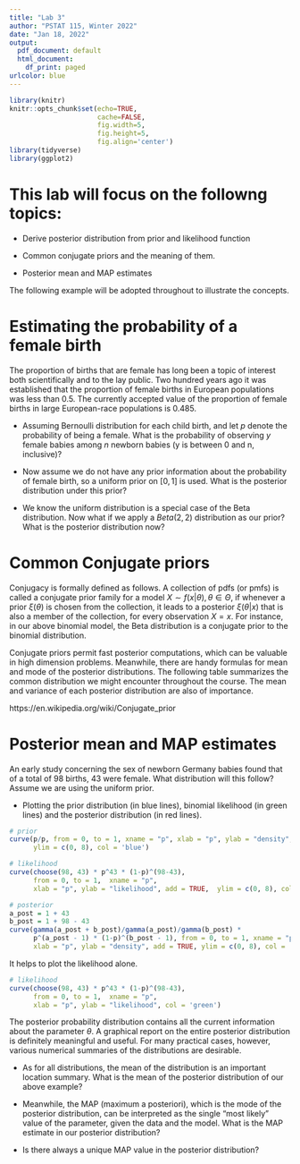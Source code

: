 ```yaml
---
title: "Lab 3"
author: "PSTAT 115, Winter 2022"
date: "Jan 18, 2022"
output:
  pdf_document: default
  html_document:
    df_print: paged
urlcolor: blue
---
```

  
```r
library(knitr)
knitr::opts_chunk$set(echo=TRUE, 
                      cache=FALSE, 
                      fig.width=5, 
                      fig.height=5,
                      fig.align='center')
library(tidyverse)
library(ggplot2)
```

# This lab will focus on the followng topics:

* Derive posterior distribution from prior and likelihood function

* Common conjugate priors and the meaning of them.

* Posterior mean and MAP estimates




The following example will be adopted throughout to illustrate the concepts.

# Estimating the probability of a female birth
  The proportion of births that are female has long been a topic of interest both scientifically and to the lay public. Two hundred years ago it was established that the proportion of female births in European populations was less than 0.5. The currently accepted value of the proportion of female births in large European-race populations is 0.485. 
  
* Assuming Bernoulli distribution for each child birth, and let $p$ denote the probability of being a female. What is the probability of observing $y$ female babies among $n$ newborn babies (y is between 0 and n, inclusive)? 

* Now assume we do not have any prior information about the probability of female birth, so a uniform prior on $[0,1]$ is used. What is the posterior distribution under this prior?


* We know the uniform distribution is a special case of the Beta distribution. Now what if we apply a $Beta(2, 2)$ distribution as our prior? What is the posterior distribution now? 


# Common Conjugate priors

Conjugacy is formally defined as follows. A collection of pdfs (or pmfs) is called a conjugate prior family for a model $X \sim f(x|\theta), \theta \in \Theta$, if whenever a prior $\xi(\theta)$ is chosen from the collection, it leads to a posterior $\xi(\theta|x)$ that is also a member of the collection, for every observation $X = x$. For instance, in our above binomial model, the Beta distribution is a conjugate prior to the binomial distribution.
\newline 

Conjugate priors permit fast posterior computations, which can be valuable in high dimension problems. Meanwhile, there are handy formulas for mean and mode of the posterior distributions. The following table summarizes the common distribution we might encounter throughout the course. The mean and variance of each posterior distribution are also of importance.

https://en.wikipedia.org/wiki/Conjugate_prior

# Posterior mean and MAP estimates

An early study concerning the sex of newborn Germany babies found that of a total of 98 births, 43 were female. What distribution will this follow? Assume we are using the uniform prior.

* Plotting the prior distribution (in blue lines), binomial likelihood (in green lines) and the posterior distribution (in red lines). 
```r
# prior 
curve(p/p, from = 0, to = 1, xname = "p", xlab = "p", ylab = "density",  
      ylim = c(0, 8), col = 'blue')

# likelihood
curve(choose(98, 43) * p^43 * (1-p)^(98-43), 
      from = 0, to = 1,  xname = "p", 
      xlab = "p", ylab = "likelihood", add = TRUE,  ylim = c(0, 8), col = 'green')

# posterior
a_post = 1 + 43
b_post = 1 + 98 - 43
curve(gamma(a_post + b_post)/gamma(a_post)/gamma(b_post) *
      p^(a_post - 1) * (1-p)^(b_post - 1), from = 0, to = 1, xname = "p", 
      xlab = "p", ylab = "density", add = TRUE, ylim = c(0, 8), col = 'red')
```
It helps to plot the likelihood alone.

```r
# likelihood
curve(choose(98, 43) * p^43 * (1-p)^(98-43), 
      from = 0, to = 1,  xname = "p", 
      xlab = "p", ylab = "likelihood", col = 'green')
```

The posterior probability distribution contains all the current information about the parameter $\theta$. A graphical report on the entire posterior distribution is definitely meaningful and useful. For many practical cases, however, various numerical summaries of the distributions are desirable. 

* As for all distributions, the mean of the distribution is an important location summary. What is the mean of the posterior distribution of our above example?


* Meanwhile, the MAP (maximum a posteriori), which is the mode of the posterior distribution, can be interpreted as the single "most likely" value of the parameter, given the data and the model. What is the MAP estimate in our posterior distribution?

* Is there always a unique MAP value in the posterior distribution? 




